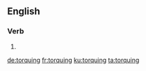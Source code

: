 ==English==

===Verb===
{{head|en|present participle}}

# {{present participle of|torque|lang=en}}

[[de:torquing]]
[[fr:torquing]]
[[ku:torquing]]
[[ta:torquing]]
